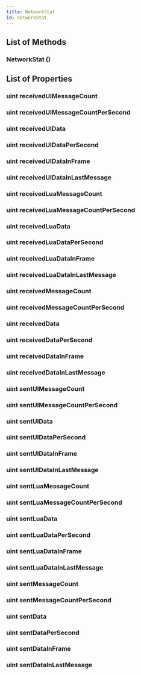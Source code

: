 ```yaml
---
title: NetworkStat
id: networkStat
---
```


## List of Methods

### NetworkStat ()

## List of Properties

### uint receivedUIMessageCount

### uint receivedUIMessageCountPerSecond

### uint receivedUIData

### uint receivedUIDataPerSecond

### uint receivedUIDataInFrame

### uint receivedUIDataInLastMessage

### uint receivedLuaMessageCount

### uint receivedLuaMessageCountPerSecond

### uint receivedLuaData

### uint receivedLuaDataPerSecond

### uint receivedLuaDataInFrame

### uint receivedLuaDataInLastMessage

### uint receivedMessageCount

### uint receivedMessageCountPerSecond

### uint receivedData

### uint receivedDataPerSecond

### uint receivedDataInFrame

### uint receivedDataInLastMessage

### uint sentUIMessageCount

### uint sentUIMessageCountPerSecond

### uint sentUIData

### uint sentUIDataPerSecond

### uint sentUIDataInFrame

### uint sentUIDataInLastMessage

### uint sentLuaMessageCount

### uint sentLuaMessageCountPerSecond

### uint sentLuaData

### uint sentLuaDataPerSecond

### uint sentLuaDataInFrame

### uint sentLuaDataInLastMessage

### uint sentMessageCount

### uint sentMessageCountPerSecond

### uint sentData

### uint sentDataPerSecond

### uint sentDataInFrame

### uint sentDataInLastMessage

